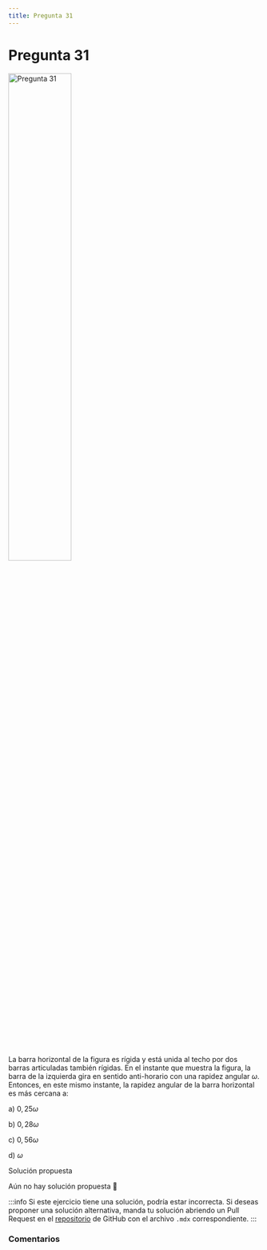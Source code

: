 ```yaml
---
title: Pregunta 31
---
```



# Pregunta 31

<Image
  src="science/dynamics/exercises/2018-1/p31/image.png"
  alt="Pregunta 31"
  width="50%"
/>

La barra horizontal de la figura es rígida y está unida al techo por dos barras articuladas también rígidas. En el instante que muestra la figura, la barra de la izquierda gira en sentido anti-horario con una rapidez angular $\omega$. Entonces, en este mismo instante, la rapidez angular de la barra horizontal es más cercana a:

a) $0,25 \omega$

b) $0,28 \omega$

c) $0,56 \omega$

d) $\omega$

<MDXDetails>
<summary>Solución propuesta</summary>

Aún no hay solución propuesta 🥲

:::info
Si este ejercicio tiene una solución, podría estar incorrecta. Si deseas proponer una solución alternativa, manda tu solución abriendo
un Pull Request en el [repositorio](https://github.com/crow-rojas/apuntes-fundamentals/pulls) de GitHub con el archivo
`.mdx` correspondiente.
:::

</MDXDetails>

### Comentarios

<Disqus
  url="https://crow-rojas.github.io/apuntes-fundamentals/docs/science/dynamics/exercises/2018-1/p31"
  identifier="docs/science/dynamics/exercises/2018-1/p31"
  title="2018-1 Dinámica - Pregunta 31"
/>
